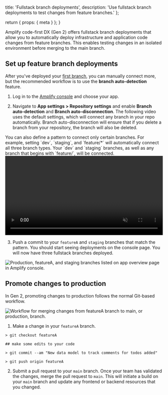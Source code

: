   title: 'Fullstack branch deployments',
  description: 'Use fullstack branch deployments to test changes from feature branches.'
};

  return {
    props: {
      meta
    }
  };
}

Amplify code-first DX (Gen 2) offers fullstack branch deployments that allow you to automatically deploy infrastructure and application code changes from feature branches. This enables testing changes in an isolated environment before merging to the main branch.

## Set up feature branch deployments

After you've deployed your [first branch](/gen2/start/quickstart/), you can manually connect more, but the recommended workflow is to use the **branch auto-detection** feature.

1. Log in to the [Amplify console](https://console.aws.amazon.com/console/home?#amplify) and choose your app.

2. Navigate to **App settings > Repository settings** and enable **Branch auto-detection** and **Branch auto-disconnection**. The following video uses the default settings, which will connect any branch in your repo automatically. Branch auto-disconnection will ensure that if you delete a branch from your repository, the branch will also be deleted.

<Callout>
You can also define a pattern to connect only certain branches. For example, setting `dev`, `staging`, and `feature/*` will automatically connect all three branch types. Your `dev` and `staging` branches, as well as any branch that begins with `feature/`, will be connected.
</Callout>

<video autoPlay={true} muted={true} loop={true} width="100%">
  <source src="/images/gen2/fullstack-branching/autobranch.mp4" />
</video>

3. Push a commit to your `featureA` and `staging` branches that match the pattern. You should start seeing deployments on the console page. You will now have three fullstack branches deployed.

![Production, featureA, and staging branches listed on app overview page in Amplify console.](/images/gen2/fullstack-branching/branches.png)

## Promote changes to production

In Gen 2, promoting changes to production follows the normal Git-based workflow.

![Workflow for merging changes from featureA branch to main, or production, branch.](/images/gen2/fullstack-branching/gitflow.png)

1. Make a change in your `featureA` branch.

```terminal
> git checkout featureA

## make some edits to your code

> git commit --am "New data model to track comments for todos added"

> git push origin featureA
```

2. Submit a pull request to your `main` branch. Once your team has validated the changes, merge the pull request to `main`. This will initiate a build on your `main` branch and update any frontend or backend resources that you changed.
